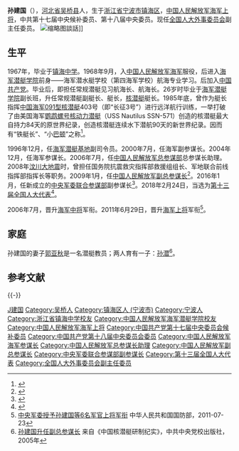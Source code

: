 {{Otheruses|孙建国|other=其他名为“孙建国”的人物}}{{Infobox Officeholder
|name=孙建国
|honorific-suffix=海军上将
|image=Sun Jianguo.jpg
|caption=孫建國2014年赴[[美國國防部|美國國防部]]參訪
|office={{Flagicon|PRC}} [[第十三届全国人民代表大会常务委员会|第十三届全国人民代表大会常务委员会]]委员
|term_start=2018年3月
|office1={{Flagicon|PRC}} 第十三届[[全国人民代表大会外事委员会|全国人民代表大会外事委员会]]副主任委员
|term_start1=2018年3月
|1blankname1=主任
|1namedata1=[[张业遂|张业遂]]
|office2={{PLA/logo}}[[中央军委联合参谋部|中央军委联合参谋部]]副参谋长
|term_start2=2016年1月
|term_end2=2017年1月
|1blankname2=参谋长
|1namedata2=[[房峰辉|房峰辉]]
|office3={{PLA/logo}}[[中国人民解放军总参谋部|中国人民解放军总参谋部]]副总参谋长
|term_start3=2008年12月
|term_end3=2016年1月
|1blankname3=总参谋长
|1namedata3=[[陈炳德|陈炳德]]{{to}}[[房峰辉|房峰辉]]
|office4={{PLA/logo}}[[中国人民解放军总参谋部|中国人民解放军总参谋部]]总参谋长助理
|term_start4=2006年7月
|term_end4=2008年12月
|1blankname4=总参谋长
|1namedata4=[[陈炳德|陈炳德]]
|office5={{PLA/logo}}[[中国人民解放军海军|中国人民解放军海军]]参谋长
|term_start5=2004年12月
|term_end5=2006年7月
|1blankname5=司令员
|1namedata5=[[张定发|张定发]]
|predecessor5=[[赵兴发|赵兴发]]
|successor5=[[丁一平|丁一平]]
|office6={{CPC/logo}}第十八届[[中国共产党中央委员会|中国共产党中央委员会]]委员
|term_start6=2012年11月
|term_end6=2017年10月
|office7={{CPC/logo}}第十七届[[中国共产党中央委员会|中国共产党中央委员会]]候补委员
|term_start7=2007年10月
|term_end7=2012年11月
|birth_date={{Birth year and age|1952|2}}
|death_date=
|death_place=
|nationality={{PRC}}
|native place = [[河北|河北]][[吴桥|吴桥]]
|party={{CPC}}
}}
'''孙建国'''（{{bd|1952年|2月|||catIdx=S孙}}），[[河北省|河北省]][[吴桥县|吴桥县]]人，生于[[浙江省|浙江省]][[宁波市|宁波市]][[镇海区_(宁波市)|镇海区]]，[[中国人民解放军海军上将|中国人民解放军海军上将]]，中共第十七届中央候补委员、第十八届中央委员。现任[[全国人大外事委员会|全国人大外事委员会]]副主任委员。
[[File:Hires_150530-D-NI589-925.jpg|缩略图]]談話]]

== 生平 ==
1967年，毕业于[[镇海中学|镇海中学]]。1968年9月，入[[中国人民解放军海军|中国人民解放军海军]]服役，后进入[[中国人民解放军海军潜艇学院|海军潜艇学院]]前身——海军潜水艇学校（第四海军学校）航海专业学习。后加入[[中国共产党|中国共产党]]。毕业后，即担任常规潜艇见习航海长、航海长。26岁时毕业于[[海军潜艇学院|海军潜艇学院]]副长班，升任常规潜艇副艇长、艇长，[[核潜艇|核潜艇]]艇长。1985年底，曾作为艇长指挥[[中国人民解放军海军|中国海军]][[091型核潜艇|091型核潜艇]]403号（即“长征3号”）进行远洋航行训练，一举打破了由美国海军[[鹦鹉螺号核动力潜艇|鹦鹉螺号核动力潜艇]]（USS Nautilus SSN-571）创造的核潜艇最大自持力84天的原世界纪录，创造核潜艇连续水下潜航90天的新世界纪录。因而有“铁艇长”、“小[[乔治·巴顿|巴顿]]”之称<ref>{{Cite web |url=http://www.stnn.cc/china/200901/t20090108_957505.html |title=孙建国升任副总参谋长 有“小巴顿”之称 |access-date=2009-07-26 |archive-url=https://web.archive.org/web/20100121025501/http://www.stnn.cc/china/200901/t20090108_957505.html |archive-date=2010-01-21 |dead-url=yes }}</ref>。

1996年12月，任[[中国人民解放军海军潜艇第一基地|海军潜艇基地]]副司令员。2000年7月，任海军副参谋长。2004年12月，任海军参谋长。2006年7月，任[[中国人民解放军总参谋部|中国人民解放军总参谋部]]总参谋长助理。2008年[[汶川大地震|汶川大地震]]时，曾担任国务院抗震救灾指挥部救援组组长、军地联合前线指挥部指挥长等职务。2009年1月，任[[中国人民解放军副总参谋长|中国人民解放军副总参谋长]]<ref>{{cite news |title=孙建国升任副总参谋长 现为第17届中央候补委员 |url=http://politics.people.com.cn/GB/41223/8648247.html |accessdate=2009-01-09 |publisher=人民网 |archive-date=2016-03-04 |archive-url=https://web.archive.org/web/20160304092633/http://politics.people.com.cn/GB/41223/8648247.html |dead-url=no }}</ref>。2016年1月，任新成立的[[中央军委联合参谋部|中央军委联合参谋部]]副参谋长<ref>{{cite news |title=孙建国出任军委联合参谋部副参谋长，曾被称为“小巴顿 |url=http://www.thepaper.cn/newsDetail_forward_1429251 |accessdate=2016-02-03 |publisher=澎湃新闻 |archive-date=2020-12-15 |archive-url=https://web.archive.org/web/20201215031850/http://www.thepaper.cn/newsDetail_forward_1429251 |dead-url=no }}</ref>。2018年2月24日，当选为[[第十三届全国人大代表|第十三届全国人大代表]]<ref>{{Cite web|title=（受权发布）中华人民共和国第十三届全国人民代表大会代表名单-中新网|url=http://www.chinanews.com/gn/2018/02-25/8453959.shtml|accessdate=2021-02-13|work=中新网|archive-date=2018-02-27|archive-url=https://web.archive.org/web/20180227031724/http://www.chinanews.com/gn/2018/02-25/8453959.shtml|dead-url=no}}</ref>。

2006年7月，晋升[[中国人民解放军海军中将|海军中将]]军衔。2011年6月29日，晋升[[中国人民解放军海军上将|海军上将]]军衔<ref>[http://news.mod.gov.cn/headlines/2011-07/23/content_4274755.htm 中央军委授予孙建国等6名军官上将军衔] {{Wayback|url=http://news.mod.gov.cn/headlines/2011-07/23/content_4274755.htm |date=20110808194331 }} 中华人民共和国国防部，2011-07-23</ref>。

== 家庭 ==
孙建国的妻子[[郭亚秋|郭亚秋]]是一名潜艇教员；两人育有一子：[[孙潜|孙潜]]<ref>[http://news.jxnews.com.cn/system/2009/01/09/011003072.shtml 孙建国升任副总参谋长] {{Wayback|url=http://news.jxnews.com.cn/system/2009/01/09/011003072.shtml |date=20141210215752 }} 来自《中国核潜艇研制纪实》，中共中央党校出版社，2005年</ref>。

== 参考文献 ==
{{Reflist|2}}

{{-}}
{{start box}}
{{s-mil|pla}}
{{s-before|[[赵兴发|赵兴发]]}}
{{s-title|[[中国人民解放军海军|中国人民解放军海军]]参谋长|2004年12月—2006年7月}}
{{s-after|[[丁一平|丁一平]]}}
{{end box}}
{{中国人民解放军上将/2011}}
{{中国人民解放军海军上将}}

{{DEFAULTSORT:Sun}}
[[Category:孙姓|J建国]]
[[Category:吴桥人|Category:吴桥人]]
[[Category:镇海区人_(宁波市)|Category:镇海区人 (宁波市)]]
[[Category:宁波人|Category:宁波人]]
[[Category:浙江省镇海中学校友|Category:浙江省镇海中学校友]]
[[Category:中国人民解放军海军潜艇学院校友|Category:中国人民解放军海军潜艇学院校友]]
[[Category:中国人民解放军海军上将|Category:中国人民解放军海军上将]]
[[Category:中国共产党第十七届中央委员会候补委员|Category:中国共产党第十七届中央委员会候补委员]]
[[Category:中国共产党第十八届中央委员会委员|Category:中国共产党第十八届中央委员会委员]]
[[Category:中国人民解放军海军参谋长|Category:中国人民解放军海军参谋长]]
[[Category:中国人民解放军总参谋长助理|Category:中国人民解放军总参谋长助理]]
[[Category:中国人民解放军副总参谋长|Category:中国人民解放军副总参谋长]]
[[Category:中央军委联合参谋部副参谋长|Category:中央军委联合参谋部副参谋长]]
[[Category:第十三届全国人大代表|Category:第十三届全国人大代表]]
[[Category:全国人大外事委员会副主任委员|Category:全国人大外事委员会副主任委员]]